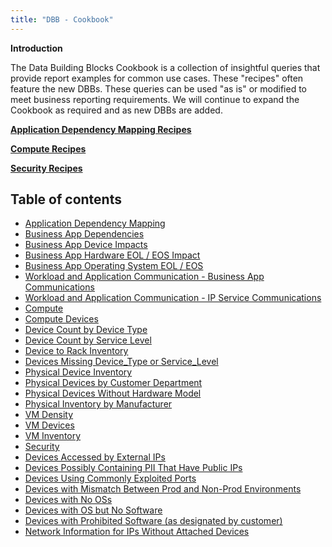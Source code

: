 ```yaml
---
title: "DBB - Cookbook"
---
```


**Introduction**

The Data Building Blocks Cookbook is a collection of insightful queries that provide report examples for common use cases. These "recipes" often feature the new DBBs. These queries can be used "as is" or modified to meet business reporting requirements. We will continue to expand the Cookbook as required and as new DBBs are added.

[**Application Dependency Mapping Recipes**](reports/dbb-cookbook/app-dependency-mapping.md)

[**Compute Recipes**](reports/dbb-cookbook/compute.md)

[**Security Recipes**](reports/dbb-cookbook/security.md)


## Table of contents

- [Application Dependency Mapping](reports/dbb-cookbook/app-dependency-mapping.md)
- [Business App Dependencies](reports/dbb-cookbook/business-app-dependencies.md)
- [Business App Device Impacts](reports/dbb-cookbook/business-app-device-impacts.md)
- [Business App Hardware EOL / EOS Impact](reports/dbb-cookbook/business-app-hardware-eol-eos-impact.md)
- [Business App Operating System EOL / EOS](reports/dbb-cookbook/business-app-operating-system-eol-eos.md)
- [Workload and Application Communication - Business App Communications](reports/dbb-cookbook/workload-and-application-communication-business-app-communications.md)
- [Workload and Application Communication - IP Service Communications](reports/dbb-cookbook/workload-and-application-communication-ip-service-communications.md)
- [Compute](reports/dbb-cookbook/compute.md)
- [Compute Devices](reports/dbb-cookbook/compute-devices.md)
- [Device Count by Device Type](reports/dbb-cookbook/device-count-by-device-type.md)
- [Device Count by Service Level](reports/dbb-cookbook/device-count-by-service-level.md)
- [Device to Rack Inventory](reports/dbb-cookbook/device-to-rack-inventory.md)
- [Devices Missing Device_Type or Service_Level](reports/dbb-cookbook/devices-missing-device_type-or-service_level.md)
- [Physical Device Inventory](reports/dbb-cookbook/physical-device-inventory.md)
- [Physical Devices by Customer Department](reports/dbb-cookbook/physical-devices-by-customer-department.md)
- [Physical Devices Without Hardware Model](reports/dbb-cookbook/physical-devices-without-hardware-model.md)
- [Physical Inventory by Manufacturer](reports/dbb-cookbook/physical-inventory-by-manufacturer.md)
- [VM Density](reports/dbb-cookbook/vm-density.md)
- [VM Devices](reports/dbb-cookbook/vm-devices.md)
- [VM Inventory](reports/dbb-cookbook/vm-inventory.md)
- [Security](reports/dbb-cookbook/security.md)
- [Devices Accessed by External IPs](reports/dbb-cookbook/devices-accessed-by-external-ips.md)
- [Devices Possibly Containing PII That Have Public IPs](reports/dbb-cookbook/devices-possibly-containing-pii-that-have-public-ips.md)
- [Devices Using Commonly Exploited Ports](reports/dbb-cookbook/devices-using-commonly-exploited-ports.md)
- [Devices with Mismatch Between Prod and Non-Prod Environments](reports/dbb-cookbook/devices-with-mismatch-between-prod-and-non-prod-environments.md)
- [Devices with No OSs](reports/dbb-cookbook/devices-with-no-oss.md)
- [Devices with OS but No Software](reports/dbb-cookbook/devices-with-os-but-no-software.md)
- [Devices with Prohibited Software (as designated by customer)](reports/dbb-cookbook/devices-with-prohibited-software-as-designated-by-customer.md)
- [Network Information for IPs Without Attached Devices](reports/dbb-cookbook/network-information-for-ips-without-attached-devices.md)
